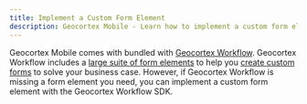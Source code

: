 ```yaml
---
title: Implement a Custom Form Element
description: Geocortex Mobile - Learn how to implement a custom form element
---
```



Geocortex Mobile comes with bundled with [Geocortex Workflow](https://www.geocortex.com/products/geocortex-workflow/). Geocortex Workflow includes a [large suite of form elements](https://docs.geocortex.com/workflow/latest/help/Default.htm#wf5/help/form-elements/auto-complete.htm%3FTocPath%3DForms%7CForm%2520Element%2520Reference%7C_____0) to help you [create custom forms](usecases-display-custom-form.mdx) to solve your business case. However, if Geocortex Workflow is missing a form element you need, you can implement a custom form element with the Geocortex Workflow SDK.

<UseCaseContainer>
    <UseCaseCard
        title="Geocortex Workflow SDK"
        description="Learn more about the Geocortex Workflow SDK"
        link="../workflow/overview"
    />
    <UseCaseCard
        title="Implement a Custom Form Element"
        description="Learn how to build a custom workflow form element"
        link="../workflow/usecases-mobile-implement-custom-form-elements"
    />
</UseCaseContainer>
